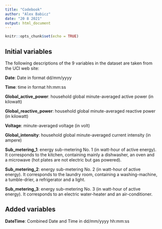 ```yaml
---
title: "Codebook"
author: "Alex Babicz"
date: "20 8 2021"
output: html_document
---
```


```r
knitr::opts_chunk$set(echo = TRUE)
```

## Initial variables

The following descriptions of the 9 variables in the dataset are taken from the UCI web site:

**Date**: Date in format dd/mm/yyyy

**Time**: time in format hh:mm:ss

**Global_active_power**: household global minute-averaged active power (in kilowatt)

**Global_reactive_power**: household global minute-averaged reactive power (in kilowatt)

**Voltage**: minute-averaged voltage (in volt)

**Global_intensity**: household global minute-averaged current intensity (in ampere)

**Sub_metering_1**: energy sub-metering No. 1 (in watt-hour of active energy). It corresponds to the kitchen, containing mainly a dishwasher, an oven and a microwave (hot plates are not electric but gas powered).

**Sub_metering_2**: energy sub-metering No. 2 (in watt-hour of active energy). It corresponds to the laundry room, containing a washing-machine, a tumble-drier, a refrigerator and a light.

**Sub_metering_3**: energy sub-metering No. 3 (in watt-hour of active energy). It corresponds to an electric water-heater and an air-conditioner.

## Added variables

**DateTime**: Combined Date and Time in dd/mm/yyyy hh:mm:ss
